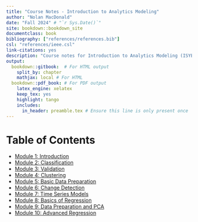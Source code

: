 ```yaml
---
title: "Course Notes - Introduction to Analytics Modeling"
author: "Nolan MacDonald"
date: "Fall 2024" # "`r Sys.Date()`"
site: bookdown::bookdown_site
documentclass: book
bibliography: ["references/references.bib"]
csl: "references/ieee.csl"
link-citations: yes
description: "Course notes for Introduction to Analytics Modeling (ISYE 6501)"
output:
  bookdown::gitbook:  # For HTML output
    split_by: chapter
    mathjax: local # For HTML
  bookdown::pdf_book: # For PDF output
    latex_engine: xelatex
    keep_tex: yes
    highlight: tango
    includes:
      in_header: preamble.tex # Ensure this line is only present once
---
```


<!-- By default, all bookdown merges all Rmd files by order of filenames e.g., 01-intro, 02-literature -->

<!-- If certain code chunks in your R Markdown documents
are time-consuming to run, you may cache them  -->
<!-- ```{r important-computing, cache=TRUE} -->

<!-- Setup code chunk to set current working directory -->

# Table of Contents

- [Module 1: Introduction](module-1---introduction.html)
- [Module 2: Classification](module-2---classification.html)
- [Module 3: Validation](module-3---validation.html)
- [Module 4: Clustering](module-4---clustering.html)
- [Module 5: Basic Data Preparation](module-5---basic-data-preparation.html)
- [Module 6: Change Detection](module-6---change-detection.html)
- [Module 7: Time Series Models](module-7---time-series-models.html)
- [Module 8: Basics of Regression](module-8---basics-of-regression.html)
- [Module 9: Data Preparation and PCA](module-9---data-preparation-and-principle-component-analysis-pca.html)
- [Module 10: Advanced Regression](module-10---advanced-regression.html)
